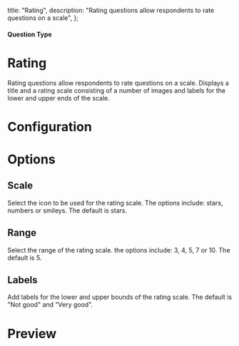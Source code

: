 
  title: "Rating",
  description: "Rating questions allow respondents to rate questions on a scale",
};

#### Question Type

# Rating

Rating questions allow respondents to rate questions on a scale. Displays a title and a rating scale consisting of a number of images and labels for the lower and upper ends of the scale.

<MdxImage
  src={Rating}
  alt="Overview of Rating question type"
  quality="100"
  className="max-w-full rounded-lg sm:max-w-3xl"
/>

# Configuration

# Options

## Scale

Select the icon to be used for the rating scale. The options include: stars, numbers or smileys. The default is stars.

## Range

Select the range of the rating scale. the options include: 3, 4, 5, 7 or 10. The default is 5.

## Labels

Add labels for the lower and upper bounds of the rating scale. The default is "Not good" and "Very good".

# Preview

<MdxImage
  src={RatingPerview}
  alt="Preview of Rating question type"
  quality="100"
  className="max-w-full rounded-lg sm:max-w-lg"
/>

